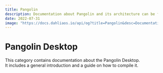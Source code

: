 ```yaml
---
title: Pangolin
description: Documentation about Pangolin and its architecture can be found under this category.
date: 2022-07-31
image: "https://docs.dahliaos.io/api/og?title=Pangolin&desc=Documentation about Pangolin and its architecture can be found under this category."
---
```



# Pangolin Desktop

This category contains documentation about the Pangolin Desktop.  
It includes a general introduction and a guide on how to compile it.

<Cards>
  <Card icon={""} title="About Pangolin" href="/pangolin/pangolin" />
  <Card icon={""} title="Development" href="/pangolin/development" />
</Cards>
